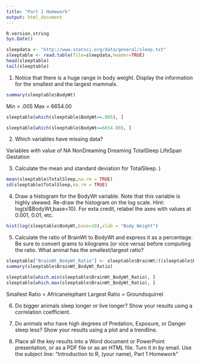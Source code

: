 ```yaml
---
title: "Part 1 Homework"
output: html_document
---
```


```r
R.version.string
Sys.Date()
```


```r
sleepdata <- "http://www.statsci.org/data/general/sleep.txt"
sleeptable <- read.table(file=sleepdata,header=TRUE)
head(sleeptable)
tail(sleeptable)
```
1. Notice that there is a huge range in body weight. Display the information for the smallest and the largest mammals.

```r
summary(sleeptable$BodyWt)
```

Min = .005
Max = 6654.00

```r
sleeptable[which(sleeptable$BodyWt==.005), ]
```

```r
sleeptable[which(sleeptable$BodyWt==6654.00), ]
```

2. Which variables have missing data?

Variables with value of NA
NonDreaming
Dreaming
TotalSleep
LifeSpan
Gestation

3. Calculate the mean and standard deviation for TotalSleep.
)
```r
mean(sleeptable$TotalSleep,na.rm = TRUE)
sd(sleeptable$TotalSleep,na.rm = TRUE)

```

4. Draw a histogram for the BodyWt variable. Note that this variable is highly skewed. Re-draw the histogram on the log scale. Hint: log(sl$BodyWt,base=10). For exta credit, relabel the axes with values at 0.001, 0.01, etc.

```r
hist(log(sleeptable$BodyWt,base=10),xlab = "Body Weight")
```


5. Calculate the ratio of BrainWt to BodyWt and express it as a percentage. Be sure to convert grams to kilograms (or vice versa) before computing the ratio. What animal has the smallest/largest ratio?

```r
sleeptable["BrainWt_BodyWt_Ratio"] <- sleeptable$BrainWt/((sleeptable$BodyWt)*1000)
summary(sleeptable$BrainWt_BodyWt_Ratio)
```
```r
sleeptable[which.min(sleeptable$BrainWt_BodyWt_Ratio), ]
sleeptable[which.max(sleeptable$BrainWt_BodyWt_Ratio), ]
```
Smallest Ratio = Africanelephant
Largest Ratio = Groundsquirrel

6. Do bigger animals sleep longer or live longer? Show your results using a correlation coefficient.

7. Do animals who have high degrees of Predation, Exposure, or Danger sleep less? Show your results using a plot and a trendline.

8. Place all the key results into a Word document or PowerPoint presentation, or as a PDF file or as an HTML file. Turn it in by email. Use the subject line: "Introduction to R, (your name), Part 1 Homework"